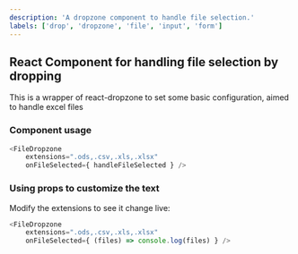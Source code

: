 ```yaml
---
description: 'A dropzone component to handle file selection.'
labels: ['drop', 'dropzone', 'file', 'input', 'form']
---
```



## React Component for handling file selection by dropping

This is a wrapper of react-dropzone to set some basic configuration, aimed to handle excel files

### Component usage
```js
<FileDropzone
    extensions=".ods,.csv,.xls,.xlsx"
    onFileSelected={ handleFileSelected } />
```

### Using props to customize the text

Modify the extensions to see it change live:
```js live
<FileDropzone
    extensions=".ods,.csv,.xls,.xlsx"
    onFileSelected={ (files) => console.log(files) } />
```
